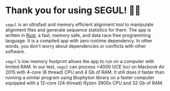 # Thank you for using SEGUL! 🙏🏻

`segul` is an ultrafast and memory efficient alignment tool to manipulate alignment files and generate sequence statistics for them. The app is written in [Rust](https://www.rust-lang.org/), a fast, memory safe, and data race free programming language. It is a compiled app with zero runtime dependency. In other words, you don't worry about dependencies or conflicts with other software.

`segul`'s low memory footprint allows the app to run on a computer with limited RAM. In our test, `segul` can process >4000 UCE loci on Macbook Air 2015 with 4-core (8 thread) CPU and 4 Gb of RAM. It still does it faster than running a similar program using Biophyton library on a faster computer equipped with a 12-core (24-thread) Ryzen 3900x CPU and 32 Gb of RAM.
